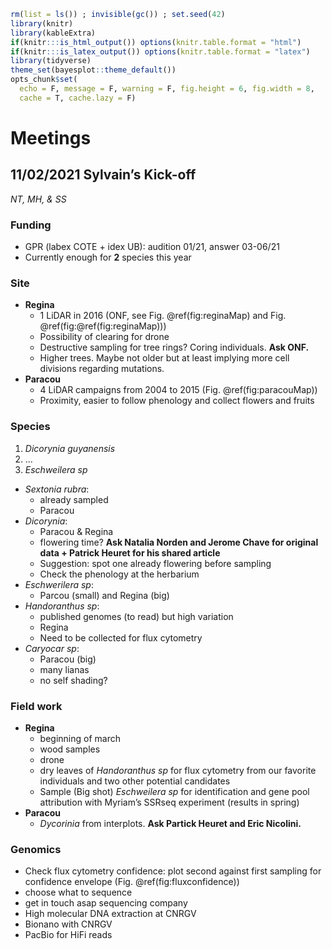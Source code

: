 ```r
rm(list = ls()) ; invisible(gc()) ; set.seed(42)
library(knitr)
library(kableExtra)
if(knitr:::is_html_output()) options(knitr.table.format = "html") 
if(knitr:::is_latex_output()) options(knitr.table.format = "latex") 
library(tidyverse)
theme_set(bayesplot::theme_default())
opts_chunk$set(
  echo = F, message = F, warning = F, fig.height = 6, fig.width = 8,
  cache = T, cache.lazy = F)
```

# Meetings

## 11/02/2021 Sylvain's Kick-off

*NT, MH, & SS*

### Funding

* GPR (labex COTE + idex UB): audition 01/21, answer 03-06/21
* Currently enough for __2__ species this year

### Site

* __Regina__ 
    * 1 LiDAR in 2016 (ONF, see Fig. \@ref(fig:reginaMap) and Fig. \@ref(fig:\@ref(fig:reginaMap)))
    * Possibility of clearing for drone
    * Destructive sampling for tree rings? Coring individuals. **Ask ONF.**
    * Higher trees. Maybe not older but at least implying more cell divisions regarding mutations.
* __Paracou__
    * 4 LiDAR campaigns from 2004 to 2015 (Fig. \@ref(fig:paracouMap))
    * Proximity, easier to follow phenology and collect flowers and fruits

### Species

1. *Dicorynia guyanensis*
1. ...
1. *Eschweilera sp*

* _Sextonia rubra_: 
    * already sampled
    * Paracou
* _Dicorynia_: 
    * Paracou & Regina
    * flowering time? **Ask Natalia Norden and Jerome Chave for original data + Patrick Heuret for his shared article**
    * Suggestion: spot one already flowering before sampling
    * Check the phenology at the herbarium
* _Eschwerilera sp_: 
    * Parcou (small) and Regina (big)
* _Handoranthus sp_: 
    * published genomes (to read) but high variation
    * Regina
    * Need to be collected for flux cytometry
* _Caryocar sp_: 
    * Paracou (big)
    * many lianas
    * no self shading?

### Field work

* __Regina__
    * beginning of march
    * wood samples
    * drone
    * dry leaves of *Handoranthus sp* for flux cytometry from our favorite individuals and two other potential candidates
    * Sample (Big shot) *Eschweilera sp* for identification and gene pool attribution with Myriam's SSRseq experiment (results in spring)
* __Paracou__
    * _Dycorinia_ from interplots. **Ask Partick Heuret and Eric Nicolini.**
    
### Genomics

* Check flux cytometry confidence: plot second against first sampling for confidence envelope (Fig. \@ref(fig:fluxconfidence))
* choose what to sequence
* get in touch asap sequencing company
* High molecular DNA extraction at CNRGV
* Bionano with CNRGV
* PacBio for HiFi reads
